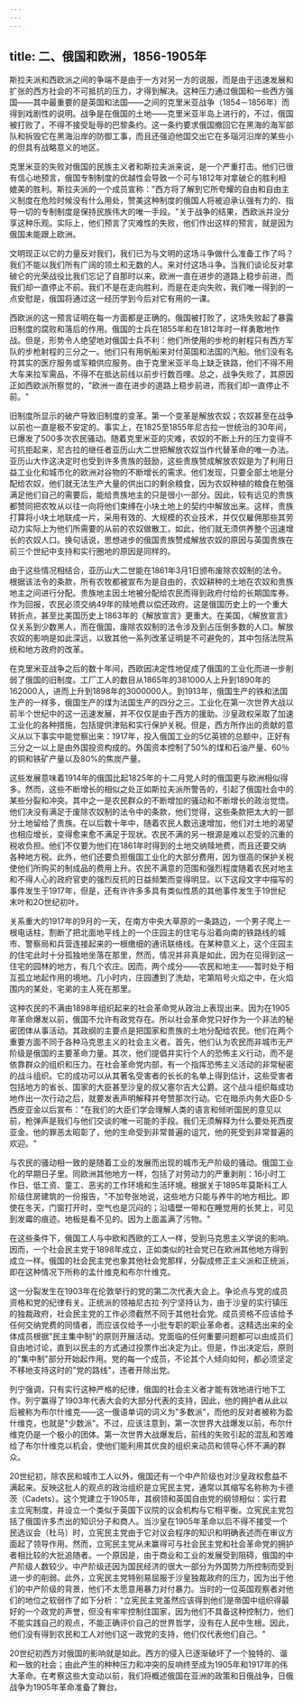 ```yaml
---
---
---
```

title: 二、俄国和欧洲，1856-1905年
---



斯拉夫派和西欧派之间的争端不是由于一方对另一方的说服，而是由于迅速发展和扩张的西方社会的不可抵抗的压力，才得到解决。这种压力通过俄国和一些西方强国——其中最重要的是英国和法国——之间的克里米亚战争（1854－1856年）而得到戏剧性的说明。战争是在俄国的土地——克里米亚半岛上进行的，不过，俄国被打败了，不得不接受耻辱的巴黎条约。这一条约要求俄国撤回它在黑海的海军部队和拆毁它在黑海沿岸的防御工事，而且还强迫他国交出它在多瑙河沿岸的某些小的但具有战略意义的地区。

克里米亚的失败对俄国的民族主义者和斯拉夫派来说，是一个严重打击。他们已很有信心地预言，俄国专制制度的优越性会导致一个可与1812年对拿破仑的胜利相媲美的胜利。斯拉夫派的一个成员宣称："西方将了解到它所夸耀的自由和自由主义制度在危险时候没有什么用处，赞美这种制度的俄国人将被迫承认强有力的、指导一切的专制制度是保持民族伟大的唯一手段。"关于战争的结果，西欧派并没分享这种乐观。实际上，他们预言了灾难性的失败，他们作出这样的预言，就是因为俄国未能跟上欧洲。

文明现正以它的力量反对我们，我们已为与文明的这场斗争做什么准备工作了吗？我们不能以我们所有广阔的领土和无数的人。来对付这场斗争。当我们谈论反对拿破仑的光荣战役比我们忘记了自那时以来，欧洲一直在进步的道路上稳步前进，而我们却一直停止不前。我们不是在走向胜利，而是在走向失败，我们唯一得到的一点安慰是，俄国将通过这一经历学到今后对它有用的一课。

西欧派的这一预言证明在每一方面都是正确的。俄国被打败了，这场失败起了暴露旧制度的腐败和落后的作用。俄国的士兵在1855年和在1812年时一样勇敢地作战。但是，形势令人绝望地对俄国士兵不利：他们所使用的步枪的射程只有西方军队的步枪射程的三分之一。他们只有用帆船来对付英国和法国的汽船。他们没有名符其实的医疗服务或军粮供应服务。由于克里米亚半岛上缺乏铁路，他们不得不用大车来拉军需品，不得不在抵达前线以前步行数百哩。总之，战争失败了，其原因正如西欧派所察觉的，"欧洲一直在进步的道路上稳步前进，而我们却一直停止不前。"

旧制度所显示的破产导致旧制度的变革。第一个变革是解放农奴；农奴甚至在战争以前也一直是极不安定的。事实上，在1825至1855年尼古拉一世统治的30年间，已爆发了500多次农民骚动。随着克里米亚的灾难，农奴的不断上升的压力变得不可抗拒起来，尼古拉的继任者亚历山大二世把解放农奴当作代替革命的唯一办法。亚历山大作这决定时也受到许多贵族的鼓励，这些贵族赞成解放农奴是为了利用日益工业化和城市化的欧洲对谷物的不断增长的需求。他们发现，只要全部土地是分配给农奴，他们就无法生产大量的供出口的剩余粮食，因为农奴种植的粮食在勉强满足他们自己的需要后，能给贵族地主的只是很小一部分。因此，较有远见的贵族都赞同把农牧从以往一向将他们束缚在小块土地上的契约中解放出来。这样，贵族打算将小块土地联成一片，采用有效的、大规模的农业技术，并仅仅雇佣那些其劳动力实际上为他们所需要的从前的农奴做散工，如此，他们就无须供养整个迅速增长的农奴人口。换句话说，思想进步的俄国贵族赞成解放农奴的原因与英国贵族在前三个世纪中支持和实行圈地的原因是同样的。

由于这些情况相结合，亚历山大二世能在1861年3月1日颁布废除农奴制的法令。根据该法令的条款，所有农牧都被宣布为是自由的，农奴耕种的土地在农奴和贵族地主之间进行分配。贵族地主因土地被分配给农民而得到政府付给的长期国库券。作为回报，农民必须交纳49年的赎地费以偿还政府。这是俄国历史上的一个重大转折点，甚至比美国历史上1863年的《解放宣言》更重大。在美国，《解放宣言》仅关系到少数黑人，而在俄国，废除农奴制的法令涉及到占压倒多数的人口。解放农奴的影响是如此深远，以致其他一系列改革证明是不可避免的，其中包括法院系统和地方政府的改革。

在克里米亚战争之后的数十年间，西欧因决定性地促成了俄国的工业化而进一步削弱了俄国的旧制度。工厂工人的数目从1865年的381000人上升到1890年的162000人，进而上升到1898年的3000000人。到1913年，俄国生产的铁和法国生产的一样多，俄国生产的煤为法国生产的四分之三。工业化在第一次世界大战以前半个世纪中的这一迅速发展，并不仅仅是由于西方的援助。沙皇政权采取了加速工业化的各种措施，包括提供津贴和实行保护关税。但是，西方所作出的贡献的意义从以下事实中能觉察出来：1917年，投入俄国工业的5亿英镑的总额中，正好有三分之一以上是由外国投资构成的。外国资本控制了50%的煤和石油产量、60％的铜和铁矿产量以及80%的焦炭产量。

这些发展意味着1914年的俄国比起1825年的十二月党人时的俄国更与欧洲相似得多。然而，这些不断增长的相似之处正如斯拉夫派所警告的，引起了俄国社会中的某些分裂和冲突。其中之一是农民群众的不断增加的骚动和不断增长的政治觉悟。他们决没有满足于废除农奴制的法令中的条款，他们觉得，这些条款把太大的一部分土地留给了贵族。在以后数十年中，随着农民人数迅速增加，他们对土地的渴望也相应增长，变得愈来愈不满足于现状。农民不满的另一根源是难以忍受的沉重的税收负担。他们不仅要为他们在1861年时得到的土地交纳赎地费，而且还要交纳各种地方税。此外，他们还要负担俄国工业化的大部分费用，因为很高的保护关税使他们所购买的制成品的费用上升。农民不满意的范围和强烈程度随着农民对地主和不得人心的政府官吏的强烈反抗的日益频繁而变得明显。以下这段文字中描写的事件发生于1917年，但是，还有许许多多具有类似性质的其他事件发生于19世纪末叶和2O世纪初叶。

关系重大的1917年的9月的一天，在南方中央大草原的一条路边，一个男子爬上一根电话柱，割断了把北面地平线上的一个庄园主的住宅与沿着向南的铁路线的城市、警察局和兵营连接起来的一根缴细的通讯联络线。在某种意义上，这个庄园主的住宅此时十分孤独地坐落在那里，然而，情况并非真是如此，因为在见得到这一住宅的园林的地方，有几个农庄。因而，两个成分——农民和地主——暂时处于相互孤立地起作用的境地。几小时内，庄园遭到了洗劫，宅第陷号火焰之中，在火焰围内的某处，宅弟的主人死在那里。

这种农民的不满由1898年组织起来的社会革命党从政治上表现出来。因为在1905年革命爆发以前，俄国不允许有政党存在。所以社会革命党只好作为一个非法的秘密团体从事活动。其政纲的主要点是把国家和贵族的土地分配给农民。他们在两个重要方面不同于各种马克思主义的社会主义者。首先，他们认为农民而非城市无产阶级是俄国的主要革命力量。其次，他们提倡并实行个人的恐怖主义行动，而不是依靠群众的组织和压力。在社会革命党内部，有一个指挥恐怖主义活动的非常秘密的战斗组织。它的成功可以从其著名受害者的长长的名单上得到估计，这些受害者包括地方的省长、国家的大臣甚至沙皇的叔父塞尔吉大公爵。这个战斗组织每成功地作出一次行动之后，就要发表声明解释并夸赞那次行动。它在暗杀内务大臣D·S·西皮亚金以后宣布："在我们的大臣们学会理解人类的语言和倾听国民的意见以前，枪弹声是我们与他们交谈的唯一可能的手段。我们无须解释为什么要处死西皮亚金。他的罪恶太昭彰了，他的生命受到非常普遍的诅咒，他的死受到非常普遍的欢迎。"

与农民的骚动相一致的是随着工业的发展而出现的城市无产阶级的骚动。俄国工业化的早期日子里。同欧洲其他地方一样，包括了对劳动力的严重剥削：16小时工作日、低工资、童工、恶劣的工作环境和生活环境。根据关于1895年莫斯科工人阶级住房建筑的一份报告，"不加夸张地说，这些地方只能与养牛的地方相比。即使在冬天，门窗打开时，空气也是沉闷的；沿墙壁一带和在睡觉用的长凳上，可见到发霉的痕迹。地板是看不见的。因为上面盖满了污物。"

在这些条件下，俄国工人与中欧和西欧的工人一样，受到马克思主义学说的影响。因而，一个社会民主党于1898年成立，正如类似的社会党已在欧洲其他地方得到成立一样。俄国的社会民主党也象其他社会党那样，分裂成修正主义派和正统派，即在这种情况下所称的孟什维克和布尔什维克。

这一分裂发生在1903年在伦敦举行的党的第二次代表大会上。争论点与党的成员资格和党的纪律有关。正统派的领袖尼古拉·列宁坚持认为，由于沙皇的实行镇压的独裁政府，社会民主党的工作必须截然不同于其他社会党。成员资格不应该给予任何交纳党费的同情者，而应该仅给予一小批专职的职业革命者。这精选出来的全体成员根据"民主集中制"的原则开展活动。党面临的任何重要问题都可以由成员们自由地讨论，直到以民主的方式通过投票作出决定为止。但是，作出决定后，原则的"集中制"部分开始起作用。党的每一个成员，不论其个人倾向如何，都必须坚定不移地支持这时的"党的路线"，违者开除出党。

列宁强调，只有实行这种严格的纪律，俄国的社会主义者才能有效地进行地下工作。列宁赢得了1903年代表大会的大部分代表的支持，因此，他的拥护者从此以后被称为布尔什维克——这一俄语单词的词义为"多数派"，而他的反对者被称为盈什维克，也就是"少数派"。不过，应该注意到，第一次世界大战爆发以前，布尔什维克仍是一个极小的团体。第一次世界大战爆发后，前线的失败引起的混乱和苦难给了布尔什维克以机会，使他们能利用其优良的组织来动员和领导心怀不满的群众。

20世纪初，除农民和城市工人以外，俄国还有一个中产阶级也对沙皇政权愈益不满起来。反映这批人的观点的政治组织是立宪民主党，通常以其缩写名称称为卡德茨（Cadets）。这个党建立于1905年，其纲领和英国自由党的纲领相似：实行君主立宪制度，并设立一个类似于英国下议院的议会机构与它相平衡。立宪民主党包括了俄国许多杰出的知识分子和商人。当沙皇在1905年革命以后不得不接受一个民选议会（杜马）时，立宪民主党由于它对议会程序的知识和明确表述而在审议方面起了领导作用。然而，立宪民主党从未赢得可与社会民主党和社会革命党的拥护者相比较的大批追随者。一个原因是，由于商业和工业的发展受到阻碍，俄国的中产阶级人数较少。中产阶级还因为国民经济的很大一部分为外国势力所控制而受到进一步的削弱。此外，立宪民主党特别易屈服于沙皇独裁政府的压力，因为出于他们的中产阶级的背景，他们不太愿意用暴力对付暴力。当时的一位英国观察者对他们的地位之软弱作了如下分析："立宪民主党虽然应该得到他们是帝国中组织得最好的一个政党的声誉，但没有牢牢控制住国家，因为他们不具备这种控制力，他们不能实践自己的观点，不能正确评价自己的世界哲学，没有在人民中生根。因此，他们没有得到农民和工人对他们这一政党的支持，他们仅代表他们自己。"

20世纪初西方对俄国的影响就是如此。西方的侵入已逐渐破坏了一个独特的、谐和一致的社会；由此产生的种种压力和冲突的反响终至成为1905年和1917年的伟大革命。在考察这些大变动以前，我们将概述俄国在亚洲的政策和日俄战争，日俄战争为1905年革命准备了舞台。